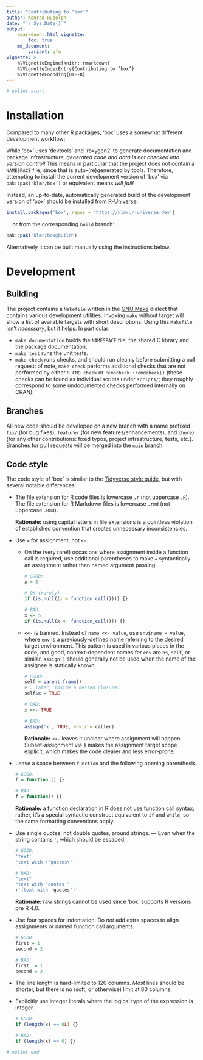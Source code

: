 ```yaml
---
title: "Contributing to ‘box’"
author: Konrad Rudolph
date: "`r Sys.Date()`"
output:
    rmarkdown::html_vignette:
        toc: true
    md_document:
        variant: gfm
vignette: >
    %\VignetteEngine{knitr::rmarkdown}
    %\VignetteIndexEntry{Contributing to ‘box’}
    %\VignetteEncoding{UTF-8}
---
```


```r
# nolint start
```


# Installation

Compared to many other R packages, ‘box’ uses a somewhat different development workflow:

While ‘box’ uses ‘devtools’ and ‘roxygen2’ to generate documentation and package infrastructure, *generated code and data is not checked into version control!* This means in particular that the project does not contain a `NAMESPACE` file, since that is auto-(re)generated by tools. Therefore, attempting to install the current development version of ‘box’ via `pak::pak('klmr/box')` or equivalent means *will fail!*

Instead, an up-to-date, automatically generated build of the development version of ‘box’ should be installed from [R-Universe](https://klmr.r-universe.dev/):

```r
install.packages('box', repos = 'https://klmr.r-universe.dev')
```

… or from the corresponding `build` branch:

```r
pak::pak('klmr/box@build')
```

Alternatively it can be built manually using the instructions below.


# Development

## Building

The project contains a `Makefile` written in the [GNU Make](https://www.gnu.org/software/make/manual/make.html) dialect that contains various development utilities. Invoking `make` without target will show a list of available targets with short descriptions. Using this `Makefile` isn’t *necessary*, but it helps. In particular:

* `make documentation` builds the `NAMESPACE` file, the shared C library and the package documentation.
* `make test` runs the unit tests.
* `make check` runs checks, and should run cleanly before submitting a pull request: of note, `make check` performs additional checks that are not performed by either `R CMD check` or `rcmdcheck::rcmdcheck()` (these checks can be found as individual scripts under `scripts/`; they roughly correspond to some undocumented checks performed internally on CRAN).


## Branches

All new code should be developed on a new branch with a name prefixed `fix/` (for bug fixes), `feature/` (for new features/enhancements), and `chore/` (for any other contributions: fixed typos, project infrastructure, tests, etc.). Branches for pull requests will be merged into the [`main` branch](https://github.com/klmr/box/tree/main).


## Code style

The code style of ‘box’ is similar to the [Tidyverse style guide](https://style.tidyverse.org/), but with several notable differences:

* The file extension for R code files is lowercase `.r` (not uppercase `.R`). The file extension for R Markdown files is lowercase `.rmd` (not uppercase `.Rmd`).

  <div class="rationale">**Rationale:** using capital letters in file extensions is a pointless violation of established convention that creates unnecessary inconsistencies.</div>

* Use `=` for assignment, not `<-`.
    * On the (very rare!) occasions where assignment inside a function call is required, use additional parentheses to make `=` syntactically an assignment rather than named argument passing.

        ```r
        # GOOD:
        x = 5

        # OK (rarely):
        if (is.null((x = function_call()))) {}

        # BAD:
        x <- 5
        if (is.null(x <- function_call())) {}
        ```

    * `<<-` is banned. Instead of `name <<- value`, use `env$name = value`, where `env` is a previously-defined name referring to the desired target environment. This pattern is used in various places in the code, and good, context-dependent names for `env` are `ns`, `self`, or similar. `assign()` should generally not be used when the name of the assignee is statically known.

        ```r
        # GOOD:
        self = parent.frame()
        # … later, inside a nested closure:
        self$x = TRUE

        # BAD:
        x <<- TRUE

        # BAD:
        assign('x', TRUE, envir = caller)
        ```

        <div class="rationale">**Rationale:** `<<-` leaves it unclear where assignment will happen. Subset-assignment via `$` makes the assignment target scope explicit, which makes the code clearer and less error-prone.</div>

* Leave a space between `function` and the following opening parenthesis.

    ```r
    # GOOD:
    f = function () {}

    # BAD:
    f = function() {}
    ```

   <div class="rationale">**Rationale:** a function declaration in R does not use function call syntax; rather, it’s a special syntactic construct equivalent to `if` and `while`, so the same formatting conventions apply.</div>

* Use single quotes, not double quotes, around strings. — Even when the string contains `'`, which should be escaped.

    ```r
    # GOOD:
    'text'
    'text with \'quotes\''

    # BAD:
    "text"
    "text with 'quotes'"
    r'(text with 'quotes')'
    ```

   <div class="rationale">**Rationale:** raw strings cannot be used since ‘box’ supports R versions pre R 4.0.</div>

* Use four spaces for indentation. Do *not* add extra spaces to align assignments or named function call arguments.

    ```r
    # GOOD:
    first = 1
    second = 2

    # BAD:
    first  = 1
    second = 2
    ```

* The line length is hard-limited to 120 columns. *Most* lines should be shorter, but there is no (soft, or otherwise) limit at 80 columns.

* Explicitly use integer literals where the logical type of the expression is integer.

    ```r
    # GOOD:
    if (length(x) == 0L) {}

    # BAD:
    if (length(x) == 0) {}
    ```


```r
# nolint end
```
